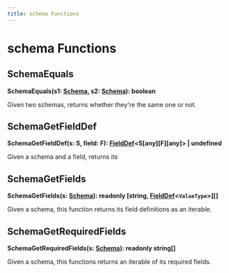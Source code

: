 ```yaml
---
title: schema Functions
---
```


# schema Functions

## SchemaEquals

**SchemaEquals(s1: [Schema](./types/schema), s2: [Schema](./types/schema)): boolean**

Given two schemas, returns whether they're the same one or not.

## SchemaGetFieldDef

**SchemaGetFieldDef(s: S, field: F): [FieldDef](./types/fielddef)\<S[any][F][any]\> | undefined**

Given a schema and a field, returns its

## SchemaGetFields

**SchemaGetFields(s: [Schema](./types/schema)): readonly [string, [FieldDef](./types/fielddef)\<`ValueType`\>][]**

Given a schema, this function returns its field definitions as an iterable.

## SchemaGetRequiredFields

**SchemaGetRequiredFields(s: [Schema](./types/schema)): readonly string[]**

Given a schema, this functions returns an iterable of its required fields.

